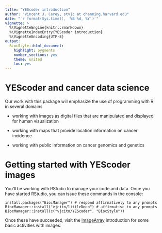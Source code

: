 ```yaml
---
title: "YEScoder introduction"
author: "Vincent J. Carey, stvjc at channing.harvard.edu"
date: "`r format(Sys.time(), '%B %d, %Y')`"
vignette: >
  %\VignetteEngine{knitr::rmarkdown}
  %\VignetteIndexEntry{YEScoder introduction}
  %\VignetteEncoding{UTF-8}
output:
  BiocStyle::html_document:
    highlight: pygments
    number_sections: yes
    theme: united
    toc: yes
---
```


# YEScoder and cancer data science

Our work with this package will emphasize the use
of programming with R in several domains

- working with images as digital files that are
manipulated and displayed for human visualization

- working with maps that provide location information
on cancer incidence

- working with public information on cancer genomics
and genetics

# Getting started with YEScoder images

You'll be working with RStudio to manage your code
and data.  Once you have started RStudio, you can
issue these commands in the console:

```
install.packages("BiocManager") # respond affirmatively to any prompts
BiocManager::install("vjcitn/littleDeep") # affirmative to any prompts
BiocManager::install(c("vjcitn/YEScoder", "BiocStyle"))
```

Once these have succeeded, visit the [ImageArray](https://vjcitn.github.io/YEScoder/articles/Z1_ImageArrays.html) introduction for some basic activities with
images.
